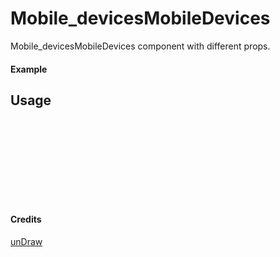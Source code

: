 
<Meta of={Mobile_devicesMobileDevices} title="unDraw/Mobile_devicesMobileDevices" />

# Mobile_devicesMobileDevices

Mobile_devicesMobileDevices component with different props.

#### Example

<Canvas of={Mobile_devicesMobileDevices.Primary} />

## Usage

```ts
import { Mobile_devicesMobileDevices } from "yadl-ui";

const Example = () => {
  return (
      <Mobile_devicesMobileDevices />
  );
};

export default Example;
```

#### Credits
[unDraw](https://undraw.co/illustrations)
